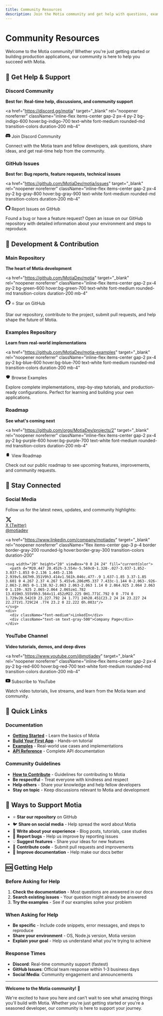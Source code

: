 ```yaml
---
title: Community Resources
description: Join the Motia community and get help with questions, examples, and discussions.
---
```


# Community Resources

Welcome to the Motia community! Whether you're just getting started or building production applications, our community is here to help you succeed with Motia.

## 💬 Get Help & Support

### Discord Community
**Best for: Real-time help, discussions, and community support**

<a
  href="https://discord.gg/motia"
  target="_blank"
  rel="noopener noreferrer"
  className="inline-flex items-center gap-2 px-4 py-2 bg-indigo-600 hover:bg-indigo-700 text-white font-medium rounded-md transition-colors duration-200 mb-4"
>
  <svg width="16" height="16" viewBox="0 0 24 24" fill="currentColor">
    <path d="M20.317 4.37a19.791 19.791 0 0 0-4.885-1.515.074.074 0 0 0-.079.037c-.21.375-.444.864-.608 1.25a18.27 18.27 0 0 0-5.487 0 12.64 12.64 0 0 0-.617-1.25.077.077 0 0 0-.079-.037A19.736 19.736 0 0 0 3.677 4.37a.07.07 0 0 0-.032.027C.533 9.046-.32 13.58.099 18.057a.082.082 0 0 0 .031.057 19.9 19.9 0 0 0 5.993 3.03.078.078 0 0 0 .084-.028c.462-.63.874-1.295 1.226-1.994a.076.076 0 0 0-.041-.106 13.107 13.107 0 0 1-1.872-.892.077.077 0 0 1-.008-.128 10.2 10.2 0 0 0 .372-.292.074.074 0 0 1 .077-.01c3.928 1.793 8.18 1.793 12.062 0a.074.074 0 0 1 .078.01c.12.098.246.198.373.292a.077.077 0 0 1-.006.127 12.299 12.299 0 0 1-1.873.892.077.077 0 0 0-.041.107c.36.698.772 1.362 1.225 1.993a.076.076 0 0 0 .084.028 19.839 19.839 0 0 0 6.002-3.03.077.077 0 0 0 .032-.054c.5-5.177-.838-9.674-3.549-13.66a.061.061 0 0 0-.031-.03zM8.02 15.33c-1.183 0-2.157-1.085-2.157-2.419 0-1.333.956-2.419 2.157-2.419 1.21 0 2.176 1.096 2.157 2.42 0 1.333-.956 2.418-2.157 2.418zm7.975 0c-1.183 0-2.157-1.085-2.157-2.419 0-1.333.955-2.419 2.157-2.419 1.21 0 2.176 1.096 2.157 2.42 0 1.333-.946 2.418-2.157 2.418z"/>
  </svg>
  Join Discord Community
</a>

Connect with the Motia team and fellow developers, ask questions, share ideas, and get real-time help from the community.

### GitHub Issues  
**Best for: Bug reports, feature requests, technical issues**

<a
  href="https://github.com/MotiaDev/motia/issues"
  target="_blank"
  rel="noopener noreferrer"
  className="inline-flex items-center gap-2 px-4 py-2 bg-gray-800 hover:bg-gray-900 text-white font-medium rounded-md transition-colors duration-200 mb-4"
>
  <svg width="16" height="16" viewBox="0 0 24 24" fill="currentColor">
    <path d="M12 0C5.374 0 0 5.373 0 12 0 17.302 3.438 21.8 8.207 23.387c.599.111.793-.261.793-.577v-2.234c-3.338.726-4.033-1.416-4.033-1.416-.546-1.387-1.333-1.756-1.333-1.756-1.089-.745.083-.729.083-.729 1.205.084 1.839 1.237 1.839 1.237 1.07 1.834 2.807 1.304 3.492.997.107-.775.418-1.305.762-1.604-2.665-.305-5.467-1.334-5.467-5.931 0-1.311.469-2.381 1.236-3.221-.124-.303-.535-1.524.117-3.176 0 0 1.008-.322 3.301 1.23A11.509 11.509 0 0112 5.803c1.02.005 2.047.138 3.006.404 2.291-1.552 3.297-1.23 3.297-1.23.653 1.653.242 2.874.118 3.176.77.84 1.235 1.911 1.235 3.221 0 4.609-2.807 5.624-5.479 5.921.43.372.823 1.102.823 2.222v3.293c0 .319.192.694.801.576C20.566 21.797 24 17.3 24 12c0-6.627-5.373-12-12-12z"/>
  </svg>
  Report Issues on GitHub
</a>

Found a bug or have a feature request? Open an issue on our GitHub repository with detailed information about your environment and steps to reproduce.

## 🚀 Development & Contribution

### Main Repository
**The heart of Motia development**

<a
  href="https://github.com/MotiaDev/motia"
  target="_blank"
  rel="noopener noreferrer"
  className="inline-flex items-center gap-2 px-4 py-2 bg-green-600 hover:bg-green-700 text-white font-medium rounded-md transition-colors duration-200 mb-4"
>
  <svg width="16" height="16" viewBox="0 0 24 24" fill="currentColor">
    <path d="M12 0C5.374 0 0 5.373 0 12 0 17.302 3.438 21.8 8.207 23.387c.599.111.793-.261.793-.577v-2.234c-3.338.726-4.033-1.416-4.033-1.416-.546-1.387-1.333-1.756-1.333-1.756-1.089-.745.083-.729.083-.729 1.205.084 1.839 1.237 1.839 1.237 1.07 1.834 2.807 1.304 3.492.997.107-.775.418-1.305.762-1.604-2.665-.305-5.467-1.334-5.467-5.931 0-1.311.469-2.381 1.236-3.221-.124-.303-.535-1.524.117-3.176 0 0 1.008-.322 3.301 1.23A11.509 11.509 0 0112 5.803c1.02.005 2.047.138 3.006.404 2.291-1.552 3.297-1.23 3.297-1.30.653 1.653.242 2.874.118 3.176.77.84 1.235 1.911 1.235 3.221 0 4.609-2.807 5.624-5.479 5.921.43.372.823 1.102.823 2.222v3.293c0 .319.192.694.801.576C20.566 21.797 24 17.3 24 12c0-6.627-5.373-12-12-12z"/>
  </svg>
  ⭐ Star on GitHub
</a>

Star our repository, contribute to the project, submit pull requests, and help shape the future of Motia.

### Examples Repository
**Learn from real-world implementations**

<a
  href="https://github.com/MotiaDev/motia-examples"
  target="_blank"
  rel="noopener noreferrer"
  className="inline-flex items-center gap-2 px-4 py-2 bg-blue-600 hover:bg-blue-700 text-white font-medium rounded-md transition-colors duration-200 mb-4"
>
  <svg width="16" height="16" viewBox="0 0 24 24" fill="currentColor">
    <path d="M9 12l2 2 4-4m5.618-4.016A11.955 11.955 0 0112 2.944a11.955 11.955 0 01-8.618 3.04A12.02 12.02 0 003 9c0 5.591 3.824 10.29 9 11.622 5.176-1.332 9-6.03 9-11.622 0-1.042-.133-2.052-.382-3.016z"/>
  </svg>
  Browse Examples
</a>

Explore complete implementations, step-by-step tutorials, and production-ready configurations. Perfect for learning and building your own applications.

### Roadmap
**See what's coming next**

<a
  href="https://github.com/orgs/MotiaDev/projects/2"
  target="_blank"
  rel="noopener noreferrer"
  className="inline-flex items-center gap-2 px-4 py-2 bg-purple-600 hover:bg-purple-700 text-white font-medium rounded-md transition-colors duration-200 mb-4"
>
  <svg width="16" height="16" viewBox="0 0 24 24" fill="currentColor">
    <path d="M9 5H7a2 2 0 00-2 2v10a2 2 0 002 2h8a2 2 0 002-2V7a2 2 0 00-2-2h-2M9 5a2 2 0 002 2h2a2 2 0 002-2M9 5a2 2 0 012-2h2a2 2 0 012 2"/>
  </svg>
  View Roadmap
</a>

Check out our public roadmap to see upcoming features, improvements, and community requests.

## 📱 Stay Connected

### Social Media
Follow us for the latest news, updates, and community highlights:

<div className="grid grid-cols-1 sm:grid-cols-2 gap-4 mb-6">
  <a
    href="https://x.com/motiadev"
    target="_blank"
    rel="noopener noreferrer"
    className="flex items-center gap-3 p-4 border border-gray-200 rounded-lg hover:border-gray-300 transition-colors duration-200"
  >
    <svg width="20" height="20" viewBox="0 0 24 24" fill="currentColor">
      <path d="M18.244 2.25h3.308l-7.227 8.26 8.502 11.24H16.17l-5.214-6.817L4.99 21.75H1.68l7.73-8.835L1.254 2.25H8.08l4.713 6.231zm-1.161 17.52h1.833L7.084 4.126H5.117z"/>
    </svg>
    <div>
      <div className="font-medium">X (Twitter)</div>
      <div className="text-sm text-gray-500">@motiadev</div>
    </div>
  </a>

  <a
    href="https://www.linkedin.com/company/motiadev"
    target="_blank"
    rel="noopener noreferrer"
    className="flex items-center gap-3 p-4 border border-gray-200 rounded-lg hover:border-gray-300 transition-colors duration-200"
  >
    <svg width="20" height="20" viewBox="0 0 24 24" fill="currentColor">
      <path d="M20.447 20.452h-3.554v-5.569c0-1.328-.027-3.037-1.852-3.037-1.853 0-2.136 1.445-2.136 2.939v5.667H9.351V9h3.414v1.561h.046c.477-.9 1.637-1.85 3.37-1.85 3.601 0 4.267 2.37 4.267 5.455v6.286zM5.337 7.433c-1.144 0-2.063-.926-2.063-2.065 0-1.138.92-2.063 2.063-2.063 1.14 0 2.064.925 2.064 2.063 0 1.139-.925 2.065-2.064 2.065zm1.782 13.019H3.555V9h3.564v11.452zM22.225 0H1.771C.792 0 0 .774 0 1.729v20.542C0 23.227.792 24 1.771 24h20.451C23.2 24 24 23.227 24 22.271V1.729C24 .774 23.2 0 22.222 0h.003z"/>
    </svg>
    <div>
      <div className="font-medium">LinkedIn</div>
      <div className="text-sm text-gray-500">Company Page</div>
    </div>
  </a>
</div>

### YouTube Channel
**Video tutorials, demos, and deep dives**

<a
  href="https://www.youtube.com/@motiadev"
  target="_blank"
  rel="noopener noreferrer"
  className="inline-flex items-center gap-2 px-4 py-2 bg-red-600 hover:bg-red-700 text-white font-medium rounded-md transition-colors duration-200 mb-4"
>
  <svg width="16" height="16" viewBox="0 0 24 24" fill="currentColor">
    <path d="M23.498 6.186a3.016 3.016 0 0 0-2.122-2.136C19.505 3.545 12 3.545 12 3.545s-7.505 0-9.377.505A3.017 3.017 0 0 0 .502 6.186C0 8.07 0 12 0 12s0 3.93.502 5.814a3.016 3.016 0 0 0 2.122 2.136c1.871.505 9.376.505 9.376.505s7.505 0 9.377-.505a3.015 3.015 0 0 0 2.122-2.136C24 15.93 24 12 24 12s0-3.93-.502-5.814zM9.545 15.568V8.432L15.818 12l-6.273 3.568z"/>
  </svg>
  Subscribe to YouTube
</a>

Watch video tutorials, live streams, and learn from the Motia team and community.

## 🎯 Quick Links

### Documentation
- **[Getting Started](/docs/getting-started)** - Learn the basics of Motia
- **[Build Your First App](/docs/getting-started/build-your-first-app)** - Hands-on tutorial
- **[Examples](/docs/examples)** - Real-world use cases and implementations
- **[API Reference](/docs/concepts/steps)** - Complete API documentation

### Community Guidelines
- **[How to Contribute](/docs/contribution/how-to-contribute)** - Guidelines for contributing to Motia
- **Be respectful** - Treat everyone with kindness and respect
- **Help others** - Share your knowledge and help fellow developers
- **Stay on topic** - Keep discussions relevant to Motia and development

## 💝 Ways to Support Motia

- ⭐ **Star our repository** on GitHub
- 🐦 **Share on social media** - Help spread the word about Motia
- 📝 **Write about your experience** - Blog posts, tutorials, case studies
- 🐛 **Report bugs** - Help us improve by reporting issues
- 💡 **Suggest features** - Share your ideas for new features
- 🤝 **Contribute code** - Submit pull requests and improvements
- 📖 **Improve documentation** - Help make our docs better

## 🆘 Getting Help

### Before Asking for Help
1. **Check the documentation** - Most questions are answered in our docs
2. **Search existing issues** - Your question might already be answered
3. **Try the examples** - See if our examples solve your problem

### When Asking for Help
- **Be specific** - Include code snippets, error messages, and steps to reproduce
- **Share your environment** - OS, Node.js version, Motia version
- **Explain your goal** - Help us understand what you're trying to achieve

### Response Times
- **Discord**: Real-time community support (fastest)
- **GitHub Issues**: Official team response within 1-3 business days
- **Social Media**: Community engagement and announcements

---

**Welcome to the Motia community!** 🎉

We're excited to have you here and can't wait to see what amazing things you'll build with Motia. Whether you're just getting started or you're a seasoned developer, our community is here to support your journey.
